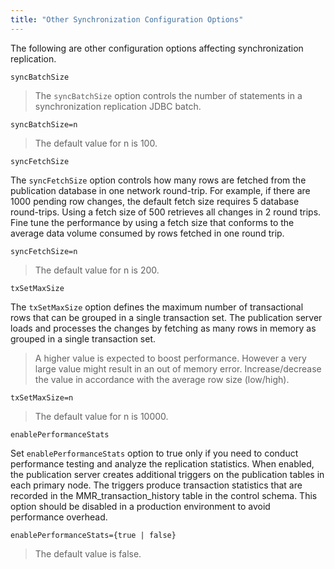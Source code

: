 ```yaml
---
title: "Other Synchronization Configuration Options"
---
```


The following are other configuration options affecting synchronization replication.

`syncBatchSize`

> The `syncBatchSize` option controls the number of statements in a synchronization replication JDBC batch.

`syncBatchSize=n`

> The default value for n is 100.

`syncFetchSize`

The `syncFetchSize` option controls how many rows are fetched from the publication database in one network round-trip. For example, if there are 1000 pending row changes, the default fetch size requires 5 database round-trips. Using a fetch size of 500 retrieves all changes in 2 round trips. Fine tune the performance by using a fetch size that conforms to the average data volume consumed by rows fetched in one round trip.

`syncFetchSize=n`

> The default value for n is 200.

`txSetMaxSize`

The `txSetMaxSize` option defines the maximum number of transactional rows that can be grouped in a single transaction set. The publication server loads and processes the changes by fetching as many rows in memory as grouped in a single transaction set.

> A higher value is expected to boost performance. However a very large value might result in an out of memory error. Increase/decrease the value in accordance with the average row size (low/high).

`txSetMaxSize=n`

> The default value for n is 10000.

`enablePerformanceStats`

Set `enablePerformanceStats` option to true only if you need to conduct performance testing and analyze the replication statistics. When enabled, the publication server creates additional triggers on the publication tables in each primary node. The triggers produce transaction statistics that are recorded in the MMR_transaction_history table in the control schema. This option should be disabled in a production environment to avoid performance overhead.

`enablePerformanceStats={true | false}`

> The default value is false.
